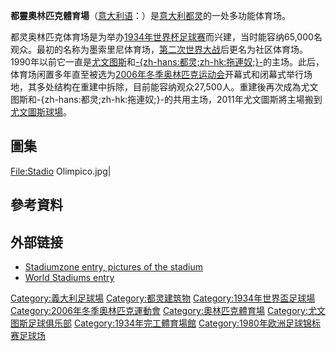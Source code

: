 {{noteTA
|T=zh-hans:都灵奥林匹克体育场; zh-hant:都靈奧林匹克體育場; zh-tw:杜林奧林匹克體育場;
|1=zh-hans:尤文图斯;zh-hk:祖雲達斯;zh-tw:尤文圖斯;
|2=zh-hans:都灵; zh-hant:都靈; zh-tw:杜林;
}}
{{Infobox Stadium
| stadium_name      = 都靈奧林匹克體育場<br />Stadio Olimpico di Torino
| nickname          = 
| image = Juventus_v_Chelsea,_Champions_League,_Stadio_Olimpico,_Turin,_2009.jpg
| caption             = '''[[UEFA_Elite_stadium|UEFA]]''' {{rating|4|4}}
| location          = [[意大利|意大利]] [[都靈|都靈]]
| coordinates       = 
| built             = 1932年9月至1933年5月
| opened            = 1933年5月14日<ref>{{Cite web |url=http://www.worldofstadiums.com/europe/italy/stadio-olimpico-grande-torino/ |title=存档副本 |access-date=2016-10-31 |archive-url=https://web.archive.org/web/20160923162434/http://www.worldofstadiums.com/europe/italy/stadio-olimpico-grande-torino/ |archive-date=2016-09-23 |dead-url=yes }}</ref>
| renovated         = 2006年
| expanded          = 
| closed            = 
| demolished        = 
| owner             = 都靈市
| operator          = 
| surface           = 草地
| Constructor       = 
| construction_cost = 
| architect         = 
| former_names      = 
| nicknames         = 
| tenants           = [[都靈足球俱樂部|-{zh-hans:都灵;zh-hk:拖連奴;}-]]（2006-）<br />[[尤文圖斯足球俱樂部|尤文圖斯]]（2006-2011）
| seating_capacity = 27,958<ref>{{Cite web |url=http://nl.soccerway.com/teams/italy/torino-fc/1268/ |title=存档副本 |accessdate=2016-10-31 |archive-date=2016-09-28 |archive-url=https://web.archive.org/web/20160928063522/http://nl.soccerway.com/teams/italy/torino-fc/1268/ |dead-url=no }}</ref><ref>{{cite web |url=http://www.osservatoriosport.interno.gov.it/allegati/stadi_serie_a.pdf |title=存档副本 |accessdate=2017-04-08 |deadurl=yes |archiveurl=https://web.archive.org/web/20150901114629/http://www.osservatoriosport.interno.gov.it/allegati/stadi_serie_a.pdf |archivedate=2015-09-01 }}</ref>
| dimensions        = 105m x 68m
}}

'''都靈奧林匹克體育場'''（[[意大利语|意大利语]]：'''{{lang|it|Stadio Olimpico di Torino}}'''）是[[意大利|意大利]][[都灵|都灵]]的一处多功能体育场。

都灵奥林匹克体育场是为举办[[1934年世界杯足球赛|1934年世界杯足球赛]]而兴建，当时能容纳65,000名观众。最初的名称为墨索里尼体育场，[[第二次世界大战|第二次世界大战]]后更名为社区体育场。1990年以前它一直是[[尤文图斯足球俱乐部|尤文图斯]]和[[都灵足球俱乐部|-{zh-hans:都灵;zh-hk:拖連奴;}-]]的主场。此后，体育场闲置多年直至被选为[[2006年冬季奥林匹克运动会|2006年冬季奥林匹克运动会]]开幕式和闭幕式举行场地，其多处结构在重建中拆除，目前能容纳观众27,500人。重建後再次成為尤文图斯和-{zh-hans:都灵;zh-hk:拖連奴;}-的共用主场，2011年尤文圖斯將主場搬到[[尤文圖斯球場|尤文圖斯球場]]。

== 圖集 ==
<gallery>
File:Stadio Olimpico.jpg|
</gallery>

== 參考資料 ==
{{reflist}}

== 外部链接 ==
* [http://stadiumzone.net Stadiumzone entry, pictures of the stadium] {{Wayback|url=http://stadiumzone.net/ |date=20200630052439 }}
* [https://web.archive.org/web/20080610133332/http://www.worldstadiums.com/stadium_pictures/europe/italy/piemonte/torino_comunale.shtml World Stadiums entry]

{{Winter Olympic stadia}}

[[Category:義大利足球場|Category:義大利足球場]]
[[Category:都灵建筑物|Category:都灵建筑物]]
[[Category:1934年世界盃足球場|Category:1934年世界盃足球場]]
[[Category:2006年冬季奧林匹克運動會|Category:2006年冬季奧林匹克運動會]]
[[Category:奧林匹克體育場|Category:奧林匹克體育場]]
[[Category:尤文图斯足球俱乐部|Category:尤文图斯足球俱乐部]]
[[Category:1934年完工體育場館|Category:1934年完工體育場館]]
[[Category:1980年欧洲足球锦标赛足球场|Category:1980年欧洲足球锦标赛足球场]]